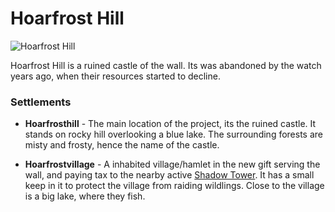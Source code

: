 

# Hoarfrost Hill

<Image src="https://cdn.sanity.io/images/1as7cn02/production/1300ea1ed10e5ca09100c617e03b446b8a47290b-1280x720.png?w=976&h=350&fit=crop&crop=center&auto=format" alt="Hoarfrost Hill" width={976} height={350}  />

<ProjectDetails
  floatRight
  region="The Wall"
  house="Night's Watch"
  type="Ruin"
  status="Completed"
  warp="/warp hoarfrosthill"
  projectLead="JohanKR850"
  dateStarted="September 20, 2019"
  dateCompleted="September 20, 2019"
/>

Hoarfrost Hill is a ruined castle of the wall. Its was abandoned by the watch years ago, when their resources started to decline.  


### **Settlements**

- **Hoarfrosthill** - The main location of the project, its the ruined castle. It stands on rocky hill overlooking a blue lake. The surrounding forests are misty and frosty, hence the name of the castle.

- **Hoarfrostvillage** - A inhabited village/hamlet in the new gift serving the wall, and paying tax to the nearby active [Shadow Tower](https://westeroscraft.com/wiki/the-wall/shadow-tower). It has a small keep in it to protect the village from raiding wildlings. Close to the village is a big lake, where they fish.